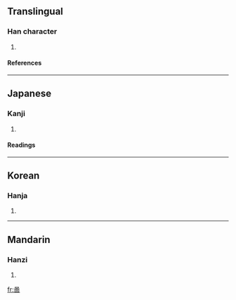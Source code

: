 ==Translingual==
===Han character===
{{Han char|rn=30|rad=口|as=08|sn=11|four=|canj=口十田口 (RJWR), 口卜田口 (RYWR)}}
# {{defn|Han}}
====References====
{{Han ref|kx=0196.080|dkj=03829|dj=0417.080|hdz=10638.110|uh=555A|ud=21850}}
----
==Japanese==
===Kanji===
{{ja-kanji|grade=|rs=口08}}
# {{defn|Japanese}} 
====Readings====
{{ja-readings|on=[[ひ]] (hi), [[と]] (to)|kun=[[おしむ]] (oshimu)}}
----
==Korean==
===Hanja===
{{ko-hanja|hangeul=비|rv=bi|mr=pi}}
# {{defn|Korean}}
----
==Mandarin==
===Hanzi===
{{cmn-hanzi|pin=[[bǐ]] ([[bi3]])|wg=pi<sup>3</sup>}}
# {{defn|Mandarin}}

[[fr:啚]]
